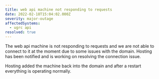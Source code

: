 ```yaml
---
title: web api machine not responding to requests
date: 2022-02-18T15:04:02.000Z
severity: major-outage
affectedSystems:
  - ugrc api
resolved: true
---
```



The web api machine is not responding to requests and we are not able to connect to it at the moment due to some issues with the domain. Hosting has been notified and is working on resolving the connection issue.

<Update date="2022-02-18T15:31:21.466Z">
  Hosting added the machine back into the domain and after a restart everything is operating normally.
</Update>
